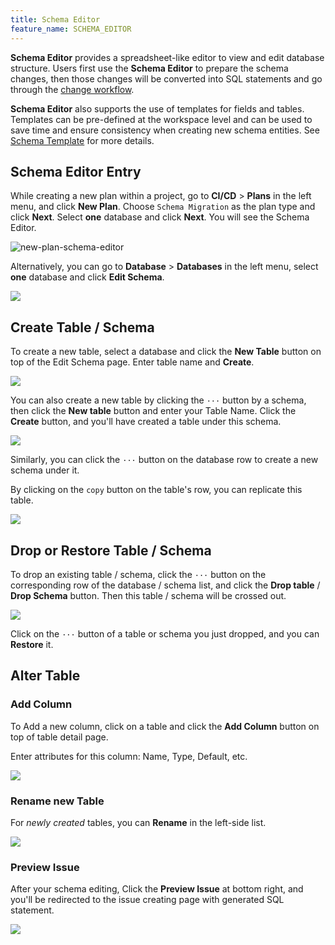 ```yaml
---
title: Schema Editor
feature_name: SCHEMA_EDITOR
---
```


**Schema Editor** provides a spreadsheet-like editor to view and edit database structure. Users first use the **Schema Editor** to prepare the schema changes, then those changes will be converted into SQL statements and go through the [change workflow](/change-database/change-workflow).

**Schema Editor** also supports the use of templates for fields and tables. Templates can be pre-defined at the workspace level and can be used to save time and ensure consistency when creating new schema entities. See [Schema Template](/change-database/schema-template) for more details.

## Schema Editor Entry

While creating a new plan within a project, go to **CI/CD** > **Plans** in the left menu, and click **New Plan**. Choose `Schema Migration` as the plan type and click **Next**. Select **one** database and click **Next**. You will see the Schema Editor.

![new-plan-schema-editor](/content/docs/change-database/schema-editor/bb-new-plan-schema-editor.webp)

Alternatively, you can go to **Database** > **Databases** in the left menu, select **one** database and click **Edit Schema**.

![](/content/docs/change-database/schema-editor/schema-editor-entry.webp)

## Create Table / Schema

To create a new table, select a database and click the **New Table** button on top of the Edit Schema page. Enter table name and **Create**.

![](/content/docs/change-database/schema-editor/create-table.webp)

You can also create a new table by clicking the `···` button by a schema, then click the **New table** button and enter your Table Name. Click the **Create** button, and you'll have created a table under this schema.

![](/content/docs/change-database/schema-editor/new-table-button.webp)

Similarly, you can click the `···` button on the database row to create a new schema under it.

By clicking on the `copy` button on the table's row, you can replicate this table.

![](/content/docs/change-database/schema-editor/copy.webp)

## Drop or Restore Table / Schema

To drop an existing table / schema, click the `···` button on the corresponding row of the database / schema list, and click the **Drop table** / **Drop Schema** button. Then this table / schema will be crossed out.

![](/content/docs/change-database/schema-editor/drop-table.webp)

Click on the `···` button of a table or schema you just dropped, and you can **Restore** it.

## Alter Table

### Add Column

To Add a new column, click on a table and click the **Add Column** button on top of table detail page.

Enter attributes for this column: Name, Type, Default, etc.

![](/content/docs/change-database/schema-editor/add-column.webp)

### Rename new Table

For _newly created_ tables, you can **Rename** in the left-side list.

![](/content/docs/change-database/schema-editor/rename.webp)

### Preview Issue

After your schema editing, Click the **Preview Issue** at bottom right, and you'll be redirected to the issue creating page with generated SQL statement.

![](/content/docs/change-database/schema-editor/edit-schema-issue.webp)
